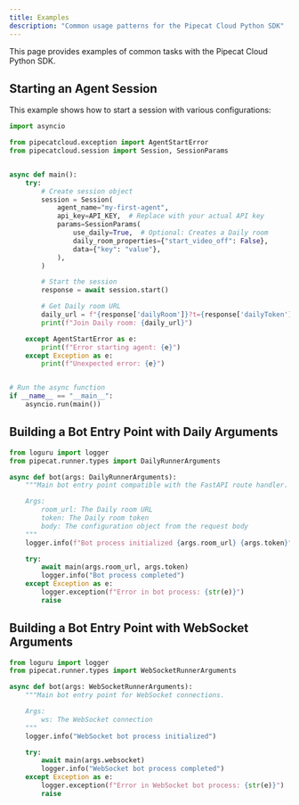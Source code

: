 ```yaml
---
title: Examples
description: "Common usage patterns for the Pipecat Cloud Python SDK"
---
```


This page provides examples of common tasks with the Pipecat Cloud Python SDK.

## Starting an Agent Session

This example shows how to start a session with various configurations:

```python
import asyncio

from pipecatcloud.exception import AgentStartError
from pipecatcloud.session import Session, SessionParams


async def main():
    try:
        # Create session object
        session = Session(
            agent_name="my-first-agent",
            api_key=API_KEY,  # Replace with your actual API key
            params=SessionParams(
                use_daily=True,  # Optional: Creates a Daily room
                daily_room_properties={"start_video_off": False},
                data={"key": "value"},
            ),
        )

        # Start the session
        response = await session.start()

        # Get Daily room URL
        daily_url = f"{response['dailyRoom']}?t={response['dailyToken']}"
        print(f"Join Daily room: {daily_url}")

    except AgentStartError as e:
        print(f"Error starting agent: {e}")
    except Exception as e:
        print(f"Unexpected error: {e}")


# Run the async function
if __name__ == "__main__":
    asyncio.run(main())
```

## Building a Bot Entry Point with Daily Arguments

```python
from loguru import logger
from pipecat.runner.types import DailyRunnerArguments

async def bot(args: DailyRunnerArguments):
    """Main bot entry point compatible with the FastAPI route handler.

    Args:
        room_url: The Daily room URL
        token: The Daily room token
        body: The configuration object from the request body
    """
    logger.info(f"Bot process initialized {args.room_url} {args.token}")

    try:
        await main(args.room_url, args.token)
        logger.info("Bot process completed")
    except Exception as e:
        logger.exception(f"Error in bot process: {str(e)}")
        raise
```

## Building a Bot Entry Point with WebSocket Arguments

```python
from loguru import logger
from pipecat.runner.types import WebSocketRunnerArguments

async def bot(args: WebSocketRunnerArguments):
    """Main bot entry point for WebSocket connections.

    Args:
        ws: The WebSocket connection
    """
    logger.info("WebSocket bot process initialized")

    try:
        await main(args.websocket)
        logger.info("WebSocket bot process completed")
    except Exception as e:
        logger.exception(f"Error in WebSocket bot process: {str(e)}")
        raise
```
